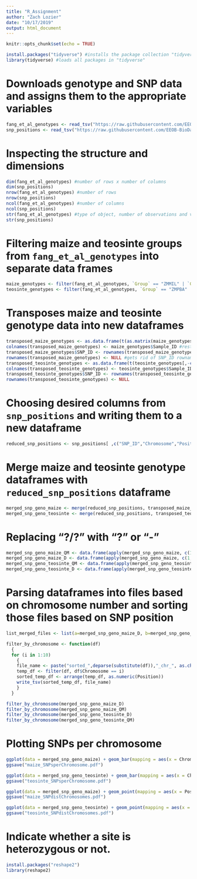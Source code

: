 ---
title: "R_Assignment"
author: "Zach Lozier"
date: "10/17/2019"
output: html_document
---

```{r setup, include=FALSE}
knitr::opts_chunk$set(echo = TRUE)
```

```{r}
install.packages("tidyverse") #installs the package collection "tidyverse"
library(tidyverse) #loads all packages in "tidyverse"
```

# Downloads genotype and SNP data and assigns them to the appropriate variables
```{r}
fang_et_al_genotypes <- read_tsv("https://raw.githubusercontent.com/EEOB-BioData/BCB546X-Fall2019/master/assignments/UNIX_Assignment/fang_et_al_genotypes.txt")
snp_positions <- read_tsv("https://raw.githubusercontent.com/EEOB-BioData/BCB546X-Fall2019/master/assignments/UNIX_Assignment/snp_position.txt")
```

# Inspecting the structure and dimensions
```{r}
dim(fang_et_al_genotypes) #number of rows x number of columns
dim(snp_positions)
nrow(fang_et_al_genotypes) #number of rows
nrow(snp_positions)
ncol(fang_et_al_genotypes) #number of columns
ncol(snp_positions)
str(fang_et_al_genotypes) #type of object, number of observations and variables, name of variables, variable type, data preview
str(snp_positions)
```

# Filtering maize and teosinte groups from `fang_et_al_genotypes` into separate data frames
```{r}
maize_genotypes <- filter(fang_et_al_genotypes, `Group` == "ZMMIL" | `Group` == "ZMMLR" | `Group` == "ZMMMR") #isolates maize groups from `fang_et_al_genotypes`
teosinte_genotypes <- filter(fang_et_al_genotypes, `Group` == "ZMPBA" | `Group` == "ZMPIL" | `Group` == "ZMPJA")
```

# Transposes maize and teosinte genotype data into new dataframes
```{r}
transposed_maize_genotypes <- as.data.frame(t(as.matrix(maize_genotypes)[,-c(1,2,3)]), stringsAsFactors = FALSE) #transposes all but the first 3 columns
colnames(transposed_maize_genotypes) <- maize_genotypes$Sample_ID #restores column names as Sample_ID from maize genotype data
transposed_maize_genotypes$SNP_ID <- rownames(transposed_maize_genotypes) #adds a variable column with SNP_IDs
rownames(transposed_maize_genotypes) <- NULL #gets rid of SNP_ID rownames
transposed_teosinte_genotypes <- as.data.frame(t(teosinte_genotypes[,-c(1,2,3)]), stringsAsFactors = FALSE) #transposes all but the first 3 columns
colnames(transposed_teosinte_genotypes) <- teosinte_genotypes$Sample_ID #restores column names as Sample_ID from teosinte genotype data
transposed_teosinte_genotypes$SNP_ID <- rownames(transposed_teosinte_genotypes)
rownames(transposed_teosinte_genotypes) <- NULL
```

# Choosing desired columns from `snp_positions` and writing them to a new dataframe
```{r}
reduced_snp_positions <- snp_positions[ ,c("SNP_ID","Chromosome","Position")]
```

# Merge maize and teosinte genotype dataframes with `reduced_snp_positions` dataframe
```{r}
merged_snp_geno_maize <- merge(reduced_snp_positions, transposed_maize_genotypes) #merges `reduced_snp_positions` and `transposed_maize_genotypes` by their common column `$SNP_ID`
merged_snp_geno_teosinte <- merge(reduced_snp_positions, transposed_teosinte_genotypes) #merges `reduced_snp_positions` and `transposed_teosinte_genotypes` by their common column `$SNP_ID`
```

# Replacing "?/?" with "?" or "-"
```{r}
merged_snp_geno_maize_QM <- data.frame(apply(merged_snp_geno_maize, c(1, 2), function(x) {x <- gsub("?/?", "?", x, fixed = TRUE)}), stringsAsFactors = FALSE) #creates a dataframe after applying the "gsub" function to every value in the dataframe `merged_snp_geno_maize` to substitute every instance of "?/?" with "?"
merged_snp_geno_maize_D <- data.frame(apply(merged_snp_geno_maize, c(1, 2), function(x) {x <- gsub("?/?", "-", x, fixed = TRUE)}), stringsAsFactors = FALSE) #creates a dataframe after applying the "gsub" function to every value in the dataframe `merged_snp_geno_maize` to substitute every instance of "?/?" with "-"
merged_snp_geno_teosinte_QM <- data.frame(apply(merged_snp_geno_teosinte, c(1, 2), function(x) {x <- gsub("?/?", "?", x, fixed = TRUE)}), stringsAsFactors = FALSE) #creates a dataframe after applying the "gsub" function to every value in the dataframe `merged_snp_geno_teosinte` to substitute every instance of "?/?" with "?"
merged_snp_geno_teosinte_D <- data.frame(apply(merged_snp_geno_teosinte, c(1, 2), function(x) {x <- gsub("?/?", "-", x, fixed = TRUE)}), stringsAsFactors = FALSE) #creates a dataframe after applying the "gsub" function to every value in the dataframe `merged_snp_geno_teosinte` to substitute every instance of "?/?" with "-"
```

# Parsing dataframes into files based on chromosome number and sorting those files based on SNP position
```{r}
list_merged_files <- list(a=merged_snp_geno_maize_D, b=merged_snp_geno_maize_QM, c=merged_snp_geno_teosinte_D, d=merged_snp_geno_teosinte_QM)

filter_by_chromosome <- function(df)
  {
  for (i in 1:10)
    {
    file_name <- paste("sorted_",deparse(substitute(df)),"_chr_", as.character(i),".txt", sep = "")
    temp_df <- filter(df, df$Chromosome == i)
    sorted_temp_df <- arrange(temp_df, as.numeric(Position))
    write_tsv(sorted_temp_df, file_name)
    }
  }

filter_by_chromosome(merged_snp_geno_maize_D)
filter_by_chromosome(merged_snp_geno_maize_QM)
filter_by_chromosome(merged_snp_geno_teosinte_D)
filter_by_chromosome(merged_snp_geno_teosinte_QM)
```

# Plotting SNPs per chromosome
```{r}
ggplot(data = merged_snp_geno_maize) + geom_bar(mapping = aes(x = Chromosome))
ggsave("maize_SNPsperChromosome.pdf")

ggplot(data = merged_snp_geno_teosinte) + geom_bar(mapping = aes(x = Chromosome))
ggsave("teosinte_SNPsperChromosome.pdf")

ggplot(data = merged_snp_geno_maize) + geom_point(mapping = aes(x = Position, y = Chromosome), size = 1)
ggsave("maize_SNPdistChromosomes.pdf")

ggplot(data = merged_snp_geno_teosinte) + geom_point(mapping = aes(x = Position, y = Chromosome), size = 1)
ggsave("teosinte_SNPdistChromosomes.pdf")
```

# Indicate whether a site is heterozygous or not.
```{r}
install.packages("reshape2")
library(reshape2)


```

